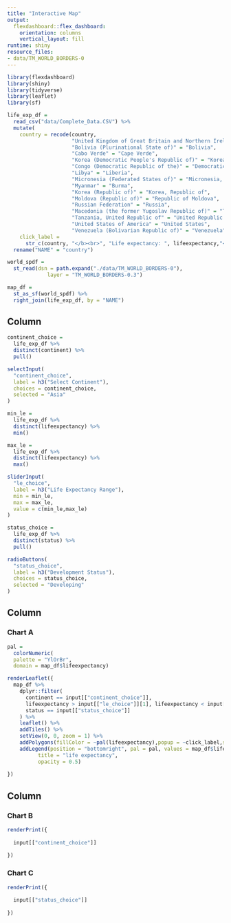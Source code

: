 ```yaml
---
title: "Interactive Map"
output:
  flexdashboard::flex_dashboard:
    orientation: columns
    vertical_layout: fill
runtime: shiny
resource_files:
- data/TM_WORLD_BORDERS-0
---
```


```r
library(flexdashboard)
library(shiny)
library(tidyverse)
library(leaflet)
library(sf)

life_exp_df = 
  read_csv("data/Complete_Data.CSV") %>% 
  mutate(
    country = recode(country, 
                     "United Kingdom of Great Britain and Northern Ireland" = "United Kingdom",
                     "Bolivia (Plurinational State of)" = "Bolivia",
                     "Cabo Verde" = "Cape Verde",
                     "Korea (Democratic People's Republic of)" = "Korea, Democratic People's Republic of",
                     "Congo (Democratic Republic of the)" = "Democratic Republic of the Congo",
                     "Libya" = "Liberia",
                     "Micronesia (Federated States of)" = "Micronesia, Federated States of",
                     "Myanmar" = "Burma",
                     "Korea (Republic of)" = "Korea, Republic of",
                     "Moldova (Republic of)" = "Republic of Moldova",
                     "Russian Federation" = "Russia",
                     "Macedonia (the former Yugoslav Republic of)" = "The former Yugoslav Republic of Macedonia",
                     "Tanzania, United Republic of" = "United Republic of Tanzania",
                     "United States of America" = "United States",
                     "Venezuela (Bolivarian Republic of)" = "Venezuela"),
    click_label = 
      str_c(country, "</b><br>", "Life expectancy: ", lifeexpectancy,"<br>", "Population: ", population,"<br>", "GDP Values: ", gdp, "<br>")) %>% 
  rename("NAME" = "country")

world_spdf =
  st_read(dsn = path.expand("./data/TM_WORLD_BORDERS-0"),
             layer = "TM_WORLD_BORDERS-0.3")

map_df = 
  st_as_sf(world_spdf) %>% 
  right_join(life_exp_df, by = "NAME")

```

Column {.sidebar}
-----------------------------------------------------------------------

```r
continent_choice = 
  life_exp_df %>% 
  distinct(continent) %>% 
  pull()

selectInput(
  "continent_choice",
  label = h3("Select Continent"),
  choices = continent_choice,
  selected = "Asia"
)

min_le = 
  life_exp_df %>% 
  distinct(lifeexpectancy) %>% 
  min()

max_le = 
  life_exp_df %>% 
  distinct(lifeexpectancy) %>% 
  max()

sliderInput(
  "le_choice",
  label = h3("Life Expectancy Range"),
  min = min_le,
  max = max_le,
  value = c(min_le,max_le)
)

status_choice = 
  life_exp_df %>% 
  distinct(status) %>% 
  pull()

radioButtons(
  "status_choice",
  label = h3("Development Status"),
  choices = status_choice,
  selected = "Developing"
)

```

Column {data-width=650}
-----------------------------------------------------------------------

### Chart A

```r
pal =
  colorNumeric(
  palette = "YlOrBr",
  domain = map_df$lifeexpectancy)

renderLeaflet({
  map_df %>% 
    dplyr::filter(
      continent == input[["continent_choice"]],
      lifeexpectancy > input[["le_choice"]][1], lifeexpectancy < input[["le_choice"]][2],
      status == input[["status_choice"]]
    ) %>% 
    leaflet() %>% 
    addTiles() %>%
    setView(0, 0, zoom = 1) %>%
    addPolygons(fillColor = ~pal(lifeexpectancy),popup = ~click_label,stroke = FALSE) %>% 
    addLegend(position = "bottomright", pal = pal, values = map_df$lifeexpectancy,
          title = "life expectancy",
          opacity = 0.5)
  
})
```

Column {data-width=350}
-----------------------------------------------------------------------

### Chart B

```r
renderPrint({
  
  input[["continent_choice"]]
  
})
```

### Chart C

```r
renderPrint({
  
  input[["status_choice"]]
  
})
```

